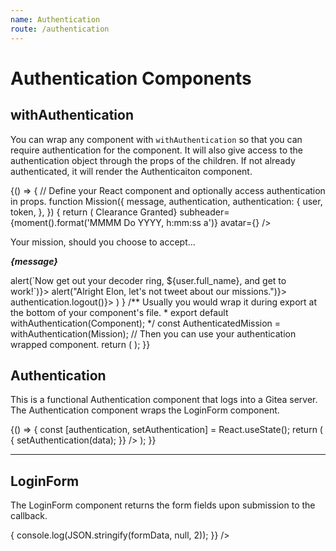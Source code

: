 ```yaml
---
name: Authentication
route: /authentication
---
```



# Authentication Components

## withAuthentication

You can wrap any component with `withAuthentication` so that you can require authentication for the component.
It will also give access to the authentication object through the props of the children.
If not already authenticated, it will render the Authenticaiton component.

<Playground>
{() => {
  // Define your React component and optionally access authentication in props.
  function Mission({
    message,
    authentication,
    authentication: {
      user,
      token,
    },
  }) {
    return (
      <Card>
        <CardHeader title={<strong>Clearance Granted</strong>} subheader={moment().format('MMMM Do YYYY, h:mm:ss a')} avatar={<Avatar src={user.avatar_url} />} />
        <CardContent>
          <p>Your mission, should you choose to accept...</p>
          <p><strong><em>{message}</em></strong></p>
        </CardContent>
        <CardActions>
          <IconButton onClick={()=> alert(`Now get out your decoder ring, ${user.full_name}, and get to work!`)}><Favorite /></IconButton>
          <IconButton onClick={()=> alert("Alright Elon, let's not tweet about our missions.")}><Share /></IconButton>
          <IconButton data-test="logout-button" onClick={()=> authentication.logout()}><ExitToApp /></IconButton>
        </CardActions>
      </Card>
    )
  }
  /** Usually you would wrap it during export at the bottom of your component's file.
   *  export default withAuthentication(Component);
   */
  const AuthenticatedMission = withAuthentication(Mission);
  // Then you can use your authentication wrapped component.
  return (
    <Paper>
      <AuthenticatedMission
        //** Pass any props as you normally would. */
        message={loremIpsum()}
        authenticationConfig={{
          tokenid: "PlaygroundTesting",
          server: "https://bg.door43.org",
          /** Optionally override messages. */
          messages: {
            actionText:"Verify Your Identity to See Your Mission",
            genericError: "Nothing to see here, carry on.",
            usernameError: "Your no agent, did you forget your name?",
            passwordError: "Are you sure you are who you think you are?",
            networkError: 'There is an issue with your network connection. Please try again.',
            serverError: 'There is an issue with the server please try again.',
          },
        }}
        /** Pass a previously returned authentication object to skip authentication form.
          authentication={{
            user: {...},
            token: {...},
            remember: false,
          }}
          */
      />
    </Paper>
  );
}}
</Playground>

<Props of={withAuthentication} isToggle title="Props" />

## Authentication

This is a functional Authentication component that logs into a Gitea server.
The Authentication component wraps the LoginForm component.

<Playground>
{() => {
  const [authentication, setAuthentication] = React.useState();
  return (
    <Paper>
      <Authentication
        messages={{
          actionText:"Authenticate",
          genericError: "Something happened!",
          usernameError: "No user found?",
          passwordError: "Did you fat finger your password?",
          networkError: 'There is an issue with your network connection. Please try again.',
          serverError: 'There is an issue with the server please try again.',
        }}
        config={{
          server: "https://bg.door43.org",
          tokenid:"PlaygroundTesting",
        }}
        authentication={authentication}
        onAuthentication={(data) => {
          setAuthentication(data);
        }}
      />
    </Paper>
  );
}}
</Playground>

<Props of={Authentication} isToggle title="Props" />

---

## LoginForm

The LoginForm component returns the form fields upon submission to the callback.

<Playground>
<Paper>
  <LoginForm
    config={{server:'https://bg.door43.org'}}
    actionText="Sign in"
    onSubmit={(formData) => {
      console.log(JSON.stringify(formData, null, 2));
    }}
  />
</Paper>
</Playground>

<Props of={LoginForm} isToggle title="Props" />
